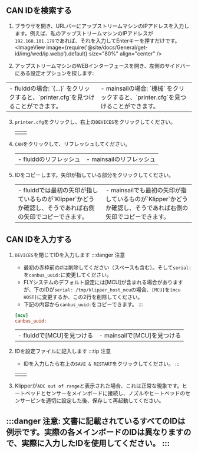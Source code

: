 ## CAN IDを検索する

1. ブラウザを開き、URLバーにアップストリームマシンのIPアドレスを入力します。例えば、私のアップストリームマシンのIPアドレスが`192.168.101.179`であれば、それを入力してEnterキーを押すだけです。
  <ImageView image={require('@site/docs/General/get-id/img/wed/ip.webp').default} size="80%" align="center" /> 

2. アップストリームマシンのWEBインターフェースを開き、左側のサイドバーにある設定オプションを探します:
  <table>
    <tr>
      <td>
        - fluiddの場合: `{…}` をクリックすると、`printer.cfg`を見つけることができます。
        <ImageView image={require('@site/docs/General/get-id/img/fluidd-cfg.webp').default} size="100%" align="center" />
      </td>
      <td>
        - mainsailの場合: `機械` をクリックすると、`printer.cfg`を見つけることができます。
        <ImageView image={require('@site/docs/General/get-id/img/mainsail-cfg.webp').default} size="100%" align="center" />
      </td>
    </tr>
  </table>

3. `printer.cfg`をクリックし、右上の`DEVICES`をクリックしてください。
    <table>
      <tr>
        <td>
          <ImageView image={require('@site/docs/General/get-id/img/wed/fluidd_devices.webp').default} size="100%" align="center" />
        </td>
        <td>
          <ImageView image={require('@site/docs/General/get-id/img/wed/mainsail_devices.webp').default} size="100%" align="center" />
        </td>
      </tr>
    </table>

4. `CAN`をクリックして、リフレッシュしてください。
    <table>
      <tr>
        <td>
          - fluiddのリフレッシュ
          <ImageView image={require('@site/docs/General/get-id/img/wed/fluidd_can.webp').default} size="100%" align="center" />
        </td>
        <td>
          - mainsailのリフレッシュ
          <ImageView image={require('@site/docs/General/get-id/img/wed/mainsail_can.webp').default} size="100%" align="center" />
        </td>
      </tr>
    </table>

5. IDをコピーします。矢印が指している部分をクリックしてください。
    <table>
      <tr>
        <td>
          - fluiddでは最初の矢印が指しているものが`Klipper`かどうか確認し、そうであれば右側の矢印でコピーできます。
          <ImageView image={require('@site/docs/General/get-id/img/wed/fluidd_canid.webp').default} size="100%" align="center" />
        </td>
        <td>
          - mainsailでも最初の矢印が指しているものが`Klipper`かどうか確認し、そうであれば右側の矢印でコピーできます。
          <ImageView image={require('@site/docs/General/get-id/img/wed/mainsail_canid.webp').default} size="100%" align="center" />
        </td>
      </tr>
    </table>

## CAN IDを入力する

1. `DEVICES`を閉じてIDを入力します
    :::danger 注意

    * 最初の赤枠前の#は削除してください（スペースも含む）。そして`serial:`を`canbus_uuid:`に変更してください。
    * FLYシステムのデフォルト設定には[MCU]が含まれる場合がありますが、下のIDが`serial: /tmp/klipper_host_mcu`の場合、`[MCU]`を`[mcu HOST]`に変更するか、この2行を削除してください。
    * 下記の内容から`canbus_uuid:`をコピーできます。
    :::

    ```cfg
    [mcu]
    canbus_uuid:
    ```

    <table>
      <tr>
        <td>
          - fluiddで[MCU]を見つける
          <ImageView image={require('@site/docs/General/get-id/img/wed/fluidd_cfg.webp').default} size="100%" align="center" />
        </td>
        <td>
          - mainsailで[MCU]を見つける
          <ImageView image={require('@site/docs/General/get-id/img/wed/mainsail_cfg.webp').default} size="100%" align="center" />
        </td>
      </tr>
    </table>

2. IDを設定ファイルに記入します
    :::tip 注意

    * IDを入力したら右上の`SAVE & RESTART`をクリックしてください。
    :::

    <table>
      <tr>
        <td>
          <ImageView image={require('@site/docs/General/get-id/img/wed/fluidd_can_save.webp').default} size="100%" align="center" />
        </td>
        <td>
          <ImageView image={require('@site/docs/General/get-id/img/wed/mainsail_can_save.webp').default} size="100%" align="center" />
        </td>
      </tr>
    </table>
3. Klipperが`ADC out of range`と表示された場合、これは正常な現象です。ヒートベッドとセンサーをメインボードに接続し、ノズルやヒートベッドのセンサーピンを適切に設定した後、保存して再起動してください。

:::danger
注意: 文書に記載されているすべてのIDは例示です。実際の各メインボードのIDは異なりますので、実際に入力したIDを使用してください。
:::
---
